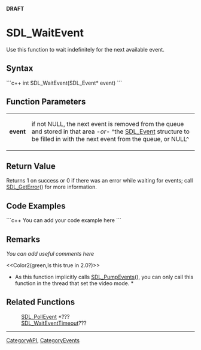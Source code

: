 <!-- pragma section-numbers off -->
<!-- pragma disable-camelcase -->
'''DRAFT'''

= SDL_WaitEvent =
Use this function to wait indefinitely for the next available event.


== Syntax ==
```c++
int SDL_WaitEvent(SDL_Event* event)
```

== Function Parameters ==
{|
|'''event'''
|if not NULL, the next event is removed from the queue and stored in that area ''-or-'' ^the [[SDL_Event]] structure to be filled in with the next event from the queue, or NULL^
|}

== Return Value ==
Returns 1 on success or 0 if there was an error while waiting for events; call [[SDL_GetError]]() for more information.

== Code Examples ==
```c++
You can add your code example here
```

== Remarks ==
''You can add useful comments here''

<<Color2(green,Is this true in 2.0?)>>
*As this function implicitly calls [[SDL_PumpEvents]](), you can only call this function in the thread that set the video mode. *  

== Related Functions ==
:[[SDL_PollEvent]] *???
:[[SDL_WaitEventTimeout]]???

----
[[CategoryAPI]], [[CategoryEvents]]
